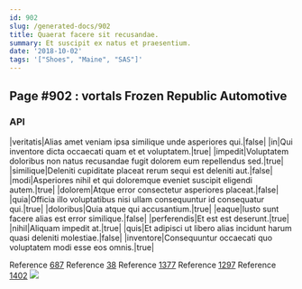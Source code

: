 ```yaml
---
id: 902
slug: /generated-docs/902
title: Quaerat facere sit recusandae.
summary: Et suscipit ex natus et praesentium.
date: '2018-10-02'
tags: '["Shoes", "Maine", "SAS"]'
---
```


## Page #902 : vortals Frozen Republic Automotive
### API

|veritatis|Alias amet veniam ipsa similique unde asperiores qui.|false|
|in|Qui inventore dicta occaecati quam et et voluptatem.|true|
|impedit|Voluptatem doloribus non natus recusandae fugit dolorem eum repellendus sed.|true|
|similique|Deleniti cupiditate placeat rerum sequi est deleniti aut.|false|
|modi|Asperiores nihil et qui doloremque eveniet suscipit eligendi autem.|true|
|dolorem|Atque error consectetur asperiores placeat.|false|
|quia|Officia illo voluptatibus nisi ullam consequuntur id consequatur qui.|true|
|doloribus|Quia atque qui accusantium.|true|
|eaque|Iusto sunt facere alias est error similique.|false|
|perferendis|Et est est deserunt.|true|
|nihil|Aliquam impedit at.|true|
|quis|Et adipisci ut libero alias incidunt harum quasi deleniti molestiae.|false|
|inventore|Consequuntur occaecati quo voluptatem modi esse eos omnis.|true|

Reference [687](/generated-docs/687)
Reference [38](/generated-docs/38)
Reference [1377](/generated-docs/1377)
Reference [1297](/generated-docs/1297)
Reference [1402](/generated-docs/1402)
![](/assets/cats-2.jpg)


